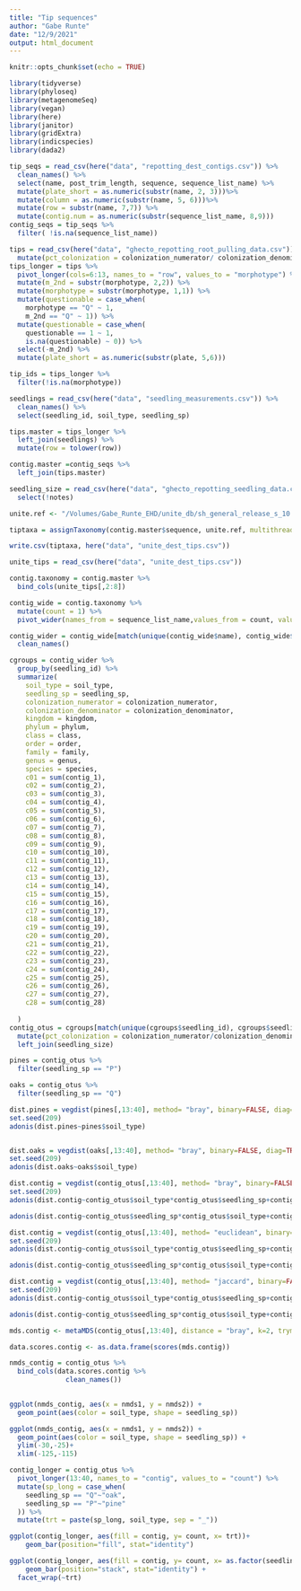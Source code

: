 ```yaml
---
title: "Tip sequences"
author: "Gabe Runte"
date: "12/9/2021"
output: html_document
---
```


```r
knitr::opts_chunk$set(echo = TRUE)

library(tidyverse)
library(phyloseq)
library(metagenomeSeq)
library(vegan)
library(here)
library(janitor)
library(gridExtra)
library(indicspecies)
library(dada2)
```

```r
tip_seqs = read_csv(here("data", "repotting_dest_contigs.csv")) %>% 
  clean_names() %>% 
  select(name, post_trim_length, sequence, sequence_list_name) %>% 
  mutate(plate_short = as.numeric(substr(name, 2, 3)))%>% 
  mutate(column = as.numeric(substr(name, 5, 6)))%>% 
  mutate(row = substr(name, 7,7)) %>% 
  mutate(contig.num = as.numeric(substr(sequence_list_name, 8,9)))
contig_seqs = tip_seqs %>% 
  filter( !is.na(sequence_list_name))

tips = read_csv(here("data", "ghecto_repotting_root_pulling_data.csv")) %>% 
  mutate(pct_colonization = colonization_numerator/ colonization_denominator)
tips_longer = tips %>% 
  pivot_longer(cols=6:13, names_to = "row", values_to = "morphotype") %>% 
  mutate(m_2nd = substr(morphotype, 2,2)) %>% 
  mutate(morphotype = substr(morphotype, 1,1)) %>%
  mutate(questionable = case_when(
    morphotype == "Q" ~ 1,
    m_2nd == "Q" ~ 1)) %>% 
  mutate(questionable = case_when(
    questionable == 1 ~ 1,
    is.na(questionable) ~ 0)) %>% 
  select(-m_2nd) %>% 
  mutate(plate_short = as.numeric(substr(plate, 5,6)))

tip_ids = tips_longer %>% 
  filter(!is.na(morphotype)) 

seedlings = read_csv(here("data", "seedling_measurements.csv")) %>% 
  clean_names() %>% 
  select(seedling_id, soil_type, seedling_sp)

tips.master = tips_longer %>% 
  left_join(seedlings) %>% 
  mutate(row = tolower(row))

contig.master =contig_seqs %>% 
  left_join(tips.master)

seedling_size = read_csv(here("data", "ghecto_repotting_seedling_data.csv")) %>% 
  select(!notes)
```

```r


unite.ref <- "/Volumes/Gabe_Runte_EHD/unite_db/sh_general_release_s_10.05.2021/sh_general_release_dynamic_s_10.05.2021.fasta"

tiptaxa = assignTaxonomy(contig.master$sequence, unite.ref, multithread = TRUE, tryRC = TRUE)

write.csv(tiptaxa, here("data", "unite_dest_tips.csv"))
```

```r
unite_tips = read_csv(here("data", "unite_dest_tips.csv"))

contig.taxonomy = contig.master %>% 
  bind_cols(unite_tips[,2:8])

contig_wide = contig.taxonomy %>% 
  mutate(count = 1) %>% 
  pivot_wider(names_from = sequence_list_name,values_from = count, values_fn = mean, values_fill = 0) 

contig_wider = contig_wide[match(unique(contig_wide$name), contig_wide$name),] %>% 
  clean_names()
```

```r
cgroups = contig_wider %>% 
  group_by(seedling_id) %>% 
  summarize(
    soil_type = soil_type,
    seedling_sp = seedling_sp,
    colonization_numerator = colonization_numerator,
    colonization_denominator = colonization_denominator,
    kingdom = kingdom, 
    phylum = phylum, 
    class = class, 
    order = order, 
    family = family, 
    genus = genus, 
    species = species,
    c01 = sum(contig_1),
    c02 = sum(contig_2),
    c03 = sum(contig_3),
    c04 = sum(contig_4),
    c05 = sum(contig_5),
    c06 = sum(contig_6),
    c07 = sum(contig_7),
    c08 = sum(contig_8),
    c09 = sum(contig_9),
    c10 = sum(contig_10),
    c11 = sum(contig_11),
    c12 = sum(contig_12),
    c13 = sum(contig_13),
    c14 = sum(contig_14),
    c15 = sum(contig_15),
    c16 = sum(contig_16),
    c17 = sum(contig_17),
    c18 = sum(contig_18),
    c19 = sum(contig_19),
    c20 = sum(contig_20),
    c21 = sum(contig_21),
    c22 = sum(contig_22),
    c23 = sum(contig_23),
    c24 = sum(contig_24),
    c25 = sum(contig_25),
    c26 = sum(contig_26),
    c27 = sum(contig_27),
    c28 = sum(contig_28)
    
  )
contig_otus = cgroups[match(unique(cgroups$seedling_id), cgroups$seedling_id),] %>% 
  mutate(pct_colonization = colonization_numerator/colonization_denominator) %>% 
  left_join(seedling_size)
```
```r
pines = contig_otus %>% 
  filter(seedling_sp == "P")

oaks = contig_otus %>% 
  filter(seedling_sp == "Q")

dist.pines = vegdist(pines[,13:40], method= "bray", binary=FALSE, diag=TRUE, upper=TRUE)
set.seed(209)
adonis(dist.pines~pines$soil_type)


dist.oaks = vegdist(oaks[,13:40], method= "bray", binary=FALSE, diag=TRUE, upper=TRUE)
set.seed(209)
adonis(dist.oaks~oaks$soil_type)

```




```r
dist.contig = vegdist(contig_otus[,13:40], method= "bray", binary=FALSE, diag=TRUE, upper=TRUE)
set.seed(209)
adonis(dist.contig~contig_otus$soil_type*contig_otus$seedling_sp+contig_otus$pct_colonization+(contig_otus$height_cm*contig_otus$seedling_sp)+(contig_otus$diameter_mm*contig_otus$seedling_sp))

adonis(dist.contig~contig_otus$seedling_sp*contig_otus$soil_type+contig_otus$pct_colonization+(contig_otus$height_cm*contig_otus$seedling_sp)+(contig_otus$diameter_mm*contig_otus$seedling_sp))
```

```r
dist.contig = vegdist(contig_otus[,13:40], method= "euclidean", binary=FALSE, diag=TRUE, upper=TRUE)
set.seed(209)
adonis(dist.contig~contig_otus$soil_type*contig_otus$seedling_sp+contig_otus$pct_colonization+(contig_otus$height_cm*contig_otus$seedling_sp)+(contig_otus$diameter_mm*contig_otus$seedling_sp))

adonis(dist.contig~contig_otus$seedling_sp*contig_otus$soil_type+contig_otus$pct_colonization+(contig_otus$height_cm*contig_otus$seedling_sp)+(contig_otus$diameter_mm*contig_otus$seedling_sp))
```

```r
dist.contig = vegdist(contig_otus[,13:40], method= "jaccard", binary=FALSE, diag=TRUE, upper=TRUE)
set.seed(209)
adonis(dist.contig~contig_otus$soil_type*contig_otus$seedling_sp+contig_otus$pct_colonization+(contig_otus$height_cm*contig_otus$seedling_sp)+(contig_otus$diameter_mm*contig_otus$seedling_sp))

adonis(dist.contig~contig_otus$seedling_sp*contig_otus$soil_type+contig_otus$pct_colonization+(contig_otus$height_cm*contig_otus$seedling_sp)+(contig_otus$diameter_mm*contig_otus$seedling_sp))
```

```r
mds.contig <- metaMDS(contig_otus[,13:40], distance = "bray", k=2, trymax = 1000)

data.scores.contig <- as.data.frame(scores(mds.contig))

nmds_contig = contig_otus %>% 
  bind_cols(data.scores.contig %>% 
              clean_names())
 
```

```r
ggplot(nmds_contig, aes(x = nmds1, y = nmds2)) +
  geom_point(aes(color = soil_type, shape = seedling_sp)) 

ggplot(nmds_contig, aes(x = nmds1, y = nmds2)) +
  geom_point(aes(color = soil_type, shape = seedling_sp)) +
  ylim(-30,-25)+
  xlim(-125,-115)
```



```r

contig_longer = contig_otus %>%
  pivot_longer(13:40, names_to = "contig", values_to = "count") %>%
  mutate(sp_long = case_when(
    seedling_sp == "Q"~"oak",
    seedling_sp == "P"~"pine"
  )) %>% 
  mutate(trt = paste(sp_long, soil_type, sep = "_"))

ggplot(contig_longer, aes(fill = contig, y= count, x= trt))+ 
    geom_bar(position="fill", stat="identity")

ggplot(contig_longer, aes(fill = contig, y= count, x= as.factor(seedling_id))) + 
    geom_bar(position="stack", stat="identity") +
  facet_wrap(~trt)
```

